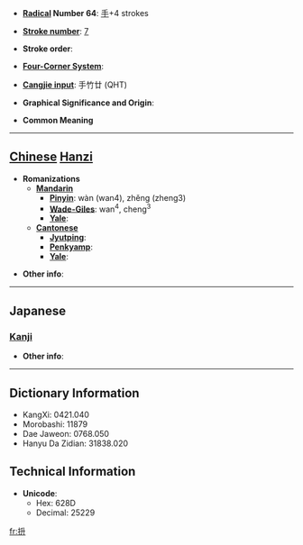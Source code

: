 * '''[[Wiktionary:Chinese radical index| Radical]] Number 64''': [[Wiktionary:Chinese radical index 手|手]]+4 strokes

* '''[[Wiktionary:Chinese total strokes index|Stroke number]]''': [[Wiktionary:Chinese total strokes index 7|7]]

* '''Stroke order''': 

* '''[[Wiktionary:Chinese four corner index|Four-Corner System]]''': 

* '''[[Wiktionary:Chinese Cangjie index|Cangjie input]]''': 手竹廿 (QHT)

* '''Graphical Significance and Origin''': 

* '''Common Meaning'''

----

== [[Chinese]] [[Hanzi]] ==

* '''Romanizations'''
** '''[[Mandarin]]'''
*** '''[[Pinyin]]''': wàn (wan4), zhěng (zheng3)
*** '''[[Wade-Giles]]''': wan<sup>4</sup>, cheng<sup>3</sup>
*** '''[[Yale]]''': 
** '''[[Cantonese]]'''
*** '''[[Jyutping]]''':
*** '''[[Penkyamp]]''': 
*** '''[[Yale]]''': 

* '''Other info''': 

----

==Japanese==
===[[Kanji]]===
{{kanji|on readings=[[しょう]] (shō), [[じょう]] (jō)|kun readings=[[あげる]] (ageru), [[ぬく]] (nuku), [[ずくう]] (zukuu), [[とる]] (toru)}}

* '''Other info''':  

----

== Dictionary Information ==

* KangXi: 0421.040
* Morobashi: 11879
* Dae Jaweon: 0768.050
* Hanyu Da Zidian: 31838.020

== Technical Information ==

* '''Unicode''':
** Hex: 628D
** Decimal: 25229

[[fr:抍]]